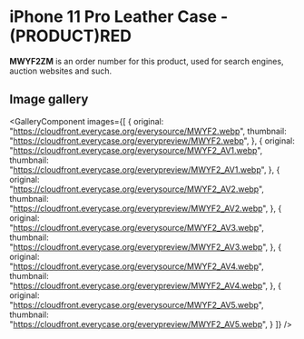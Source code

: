 
# iPhone 11 Pro Leather Case - (PRODUCT)RED

<Callout type='info' emoji='👉🏻'>**MWYF2ZM** is an order number for this product, used for search engines, auction websites and such.</Callout>

## Image gallery

<GalleryComponent
    images={[
      {
        original: "https://cloudfront.everycase.org/everysource/MWYF2.webp",
        thumbnail: "https://cloudfront.everycase.org/everypreview/MWYF2.webp",
      },
      {
        original: "https://cloudfront.everycase.org/everysource/MWYF2_AV1.webp",
        thumbnail: "https://cloudfront.everycase.org/everypreview/MWYF2_AV1.webp",
      },
      {
        original: "https://cloudfront.everycase.org/everysource/MWYF2_AV2.webp",
        thumbnail: "https://cloudfront.everycase.org/everypreview/MWYF2_AV2.webp",
      },
      {
        original: "https://cloudfront.everycase.org/everysource/MWYF2_AV3.webp",
        thumbnail: "https://cloudfront.everycase.org/everypreview/MWYF2_AV3.webp",
      },
      {
        original: "https://cloudfront.everycase.org/everysource/MWYF2_AV4.webp",
        thumbnail: "https://cloudfront.everycase.org/everypreview/MWYF2_AV4.webp",
      },
      {
        original: "https://cloudfront.everycase.org/everysource/MWYF2_AV5.webp",
        thumbnail: "https://cloudfront.everycase.org/everypreview/MWYF2_AV5.webp",
      }
    ]}
  />
